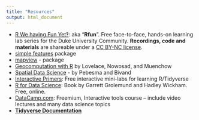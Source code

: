 ```yaml
---
title: "Resources"
output: html_document
---
```


- [R We having Fun Yet‽](https://rfun.library.duke.edu/#portfolio): aka "**Rfun**".  Free face-to-face, hands-on learning lab series for the Duke University Community.  **Recordings, code and  materials** are shareable under a [CC BY-NC license](https://creativecommons.org/licenses/by-nc/4.0/).
- [simple features](https://r-spatial.github.io/sf/) package
- [mapview](https://r-spatial.github.io/mapview/) - package
- [Geocomputation with R](https://geocompr.robinlovelace.net/) by Lovelace, Nowosad, and Muenchow
- [Spatial Data Science](https://keen-swartz-3146c4.netlify.com/) - by Pebesma and Bivand
- [Interactive Primers](https://rstudio.cloud/learn/primers):  Free interactive mini-labs for learning R/Tidyverse 
- [R for Data Science](https://r4ds.had.co.nz/): Book by Garrett Grolemund and Hadley Wickham.  Free, online.
- [DataCamp.com](https://datacamp.com): Freemium, Interactive tools course -- include video lectures and many data science topics
- [**Tidyverse Documentation**](https://www.tidyverse.org/packages/)

